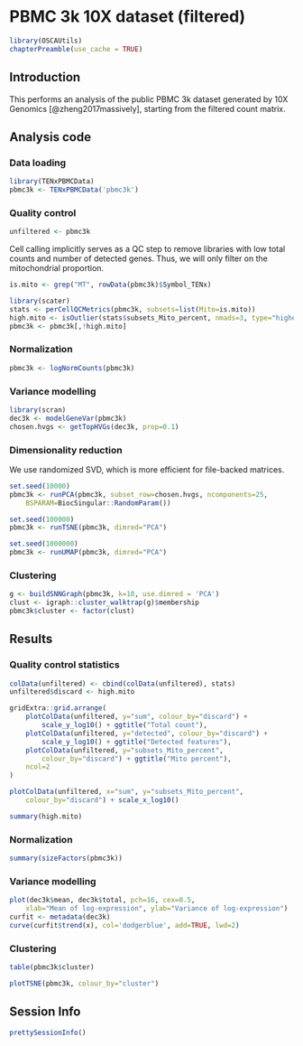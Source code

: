 <!-- AUTOMATICALLY GENERATED, DO NOT EDIT! -->

# PBMC 3k 10X dataset (filtered)

```r
library(OSCAUtils)
chapterPreamble(use_cache = TRUE)
```

## Introduction

This performs an analysis of the public PBMC 3k dataset generated by 10X Genomics [@zheng2017massively],
starting from the filtered count matrix.

## Analysis code

### Data loading

```r
library(TENxPBMCData)
pbmc3k <- TENxPBMCData('pbmc3k')
```

### Quality control

```r
unfiltered <- pbmc3k
```

Cell calling implicitly serves as a QC step to remove libraries with low total counts and number of detected genes.
Thus, we will only filter on the mitochondrial proportion.

```r
is.mito <- grep("MT", rowData(pbmc3k)$Symbol_TENx)

library(scater)
stats <- perCellQCMetrics(pbmc3k, subsets=list(Mito=is.mito))
high.mito <- isOutlier(stats$subsets_Mito_percent, nmads=3, type="higher")
pbmc3k <- pbmc3k[,!high.mito]
```

### Normalization

```r
pbmc3k <- logNormCounts(pbmc3k)
```

### Variance modelling

```r
library(scran)
dec3k <- modelGeneVar(pbmc3k)
chosen.hvgs <- getTopHVGs(dec3k, prop=0.1)
```

### Dimensionality reduction

We use randomized SVD, which is more efficient for file-backed matrices.

```r
set.seed(10000)
pbmc3k <- runPCA(pbmc3k, subset_row=chosen.hvgs, ncomponents=25,
    BSPARAM=BiocSingular::RandomParam())

set.seed(100000)
pbmc3k <- runTSNE(pbmc3k, dimred="PCA")

set.seed(1000000)
pbmc3k <- runUMAP(pbmc3k, dimred="PCA")
```

### Clustering

```r
g <- buildSNNGraph(pbmc3k, k=10, use.dimred = 'PCA')
clust <- igraph::cluster_walktrap(g)$membership
pbmc3k$cluster <- factor(clust)
```

## Results

### Quality control statistics

```r
colData(unfiltered) <- cbind(colData(unfiltered), stats)
unfiltered$discard <- high.mito

gridExtra::grid.arrange(
    plotColData(unfiltered, y="sum", colour_by="discard") +
        scale_y_log10() + ggtitle("Total count"),
    plotColData(unfiltered, y="detected", colour_by="discard") +
        scale_y_log10() + ggtitle("Detected features"),
    plotColData(unfiltered, y="subsets_Mito_percent",
        colour_by="discard") + ggtitle("Mito percent"),
    ncol=2
)
```

```r
plotColData(unfiltered, x="sum", y="subsets_Mito_percent",
    colour_by="discard") + scale_x_log10()
```

```r
summary(high.mito)
```

### Normalization

```r
summary(sizeFactors(pbmc3k))
```

### Variance modelling

```r
plot(dec3k$mean, dec3k$total, pch=16, cex=0.5,
    xlab="Mean of log-expression", ylab="Variance of log-expression")
curfit <- metadata(dec3k)
curve(curfit$trend(x), col='dodgerblue', add=TRUE, lwd=2)
```

### Clustering

```r
table(pbmc3k$cluster)
```

```r
plotTSNE(pbmc3k, colour_by="cluster")
```


## Session Info {-}

```r
prettySessionInfo()
```
